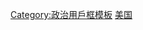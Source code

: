 {{Userbox
  |id= [[File:Flag_of_Hawaii_Hawaiian_sovereignty.svg|70x50px]]
  |id-c= #D8E2EF
  |info= 这个用戶支持'''[[夏威夷主权运动|夏威夷独立]]'''。
  |info-c= #D8E2EF
  |info-s= 11
  |border-c= black
  |usercategory  = 支持夏威夷独立的维基人
}}
<noinclude>
[[Category:政治用戶框模板]]
[[Category:支持区域独立或拆分的维基人用户框模板|美国]]
</noinclude>